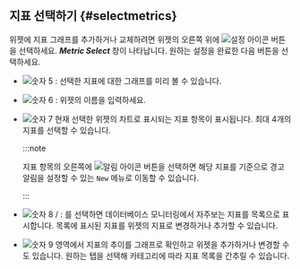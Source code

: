 ## 지표 선택하기 {#selectmetrics}

위젯에 지표 그래프를 추가하거나 교체하려면 위젯의 오른쪽 위에 ![설정 아이콘](/img/ico-setting.svg) 버튼을 선택하세요. ***Metric Select*** 창이 나타납니다. 원하는 설정을 완료한 다음 <Cmdname sid="save" className="uitext" /> 버튼을 선택하세요.

<ProdImg img='db-metrics-select.png' desc='지표 선택'/>

* ![숫자 5](/img/number-05.png) <Cmdname sid="preview" className="uitext" />: 선택한 지표에 대한 그래프를 미리 볼 수 있습니다.

* ![숫자 6](/img/number-06.png) <Cmdname sid="title" className="uitext" />: 위젯의 이름을 입력하세요.

* ![숫자 7](/img/number-07.png) 현재 선택한 위젯의 차트로 표시되는 지표 항목이 표시됩니다. 최대 4개의 지표를 선택할 수 있습니다.

  :::note

  지표 항목의 오른쪽에 ![알림 아이콘](/img/ic-alert.svg) 버튼을 선택하면 해당 지표를 기준으로 경고 알림을 설정할 수 있는 <Cmdname sid="side_eventSetting" className="uitext" /> <code className="newfunc">New</code> 메뉴로 이동할 수 있습니다.

  :::

* ![숫자 8](/img/number-08.png) <Cmdname sid="BTN06197" className="uitext" /> / <Cmdname sid="BTN06198" className="uitext" />: <Cmdname sid="BTN06197" className="uitext" />를 선택하면 데이터베이스 모니터링에서 자주보는 지표를 목록으로 표시합니다. 목록에 표시된 지표를 위젯의 지표로 변경하거나 추가할 수 있습니다.

* ![숫자 9](/img/ic-number-09.svg) 영역에서 지표의 추이를 그래프로 확인하고 위젯을 추가하거나 변경할 수도 있습니다. 원하는 탭을 선택해 카테고리에 따라 지표 목록을 간추릴 수 있습니다.